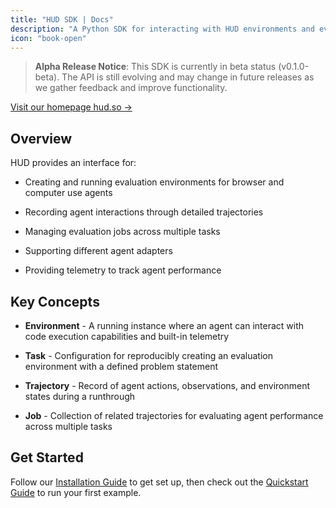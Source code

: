 ```yaml
---
title: "HUD SDK | Docs"
description: "A Python SDK for interacting with HUD environments and evaluation benchmarks for browser use and computer use models."
icon: "book-open"
---
```


> **Alpha Release Notice**: This SDK is currently in beta status (v0.1.0-beta). The API is still evolving and may change in future releases as we gather feedback and improve functionality.

[Visit our homepage hud.so →](https://hud.so)

## Overview

HUD provides an interface for:

* Creating and running evaluation environments for browser and computer use agents

* Recording agent interactions through detailed trajectories

* Managing evaluation jobs across multiple tasks

* Supporting different agent adapters

* Providing telemetry to track agent performance

## Key Concepts

* **Environment** - A running instance where an agent can interact with code execution capabilities and built-in telemetry

* **Task** - Configuration for reproducibly creating an evaluation environment with a defined problem statement

* **Trajectory** - Record of agent actions, observations, and environment states during a runthrough

* **Job** - Collection of related trajectories for evaluating agent performance across multiple tasks

## Get Started

Follow our [Installation Guide](/installation) to get set up, then check out the [Quickstart Guide](/quickstart) to run your first example.
